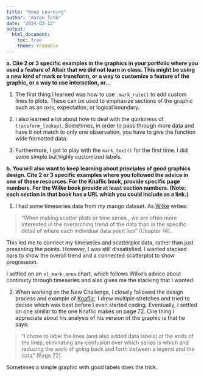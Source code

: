 ```yaml
---
title: "Keep Learning"
author: "Aaron Toth"
date: "2024-03-12"
output:
  html_document:
    toc: true
    theme: readable
---
```



**a. Cite 2 or 3 specific examples in the graphics in your portfolio where you used a feature of Altair that we did not learn in class. This might be using a new kind of mark or transform, or a way to customize a feature of the graphic, or a way to use interaction, or...**

  1. The first thing I learned was how to use `.mark_rule()` to add custom lines to plots. These can be used to emphasize sections of the graphic such as an axis, expectation, or logical boundary.
  
  2. I also learned a lot about how to deal with the quirkiness of `transform_lookup(`. Sometimes, in order to pass through more data and have it not match to only one observation, you have to give the function wide formatted data. 
  
  3. Furthermore, I got to play with the `mark_text()` for the first time. I did some simple but highly customized labels.



**b. You will also want to keep learning about principles of good graphics design. Cite 2 or 3 specific examples where you followed the advice in one of these resources. For the Knaflic book, provide specific page numbers. For the Wilke book provide at least section numbers. (Note: each section in that book has a URL which you could include as a link.)**
  
  1. I had some timeseries data from my mango dataset. As [Wilke](https://clauswilke.com/dataviz/visualizing-trends.html#showing-trends-with-a-defined-functional-form) writes:

> "When making scatter plots or time series , we are often more interested in the overarching trend of the data than in the specific detail of where each individual data point lies" (Chapter 14).

This led me to connect my timeseries and scatterplot data, rather than just presenting the points. However, I was still dissatisfied. I wanted stacked bars to show the overall trend and a connected scatterplot to show progression. 

I settled on an `vl_mark_area` chart, which follows Wilke's advice about continuity through timeseries and also gives me the stacking that I wanted.  

  2. When working on the New Challenge, I closely followed the design process and example of [Knaflic](https://github.com/Saurav6789/Books-/blob/master/Storytelling%20with%20Data%20Let%E2%80%99s%20Practice%20by%20Cole%20Nussbaumer%20Knaflic%20(z-lib.org).pdf). I drew multiple stretches and tried to decide which was best before I even started coding. Eventually, I settled on one similar to the one Knaflic makes on page 72. One thing I appreciate about his analysis of his version of the graphic is that he says: 

> "I chose to label the lines (and also added data labels) at the ends of the lines, eliminating any confusion over which series is which and reducing the work of going back and forth between a legend and the data" (Page 72).

Sometimes a simple graphic with good labels does the trick. 